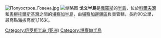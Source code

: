 {{expand|time=2017-09-10T05:17:31+00:00}}
{{unreferenced|time=2017-09-10T05:17:31+00:00}}
{{coord|display=title|60|10|N|166|31|E|type:landmark_region:RU}}
[[Image:Полуостров_Говена.jpg|thumb]]
[[File:Korjaksky_nature_reserve.jpg|缩略图]]
'''戈文半島'''是[[俄羅斯|俄羅斯]]的[[半島|半島]]，位於[[科爾夫灣|科爾夫灣]]和[[奧柳托爾斯基灣|奧柳托爾斯基灣]]之間的[[堪察加半島|堪察加半島]]，由[[堪察加邊疆區|堪察加邊疆區]]負責管轄，長約90公里，最高點海拔高度1,116米。

{{Russia-geo-stub}}
[[Category:俄罗斯半岛_(亚洲)|Category:俄罗斯半岛 (亚洲)]]
[[Category:堪察加半島|Category:堪察加半島]]
